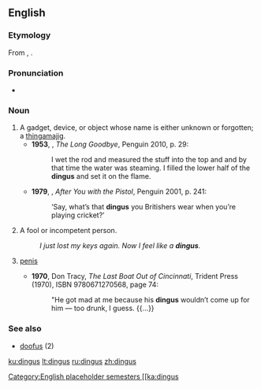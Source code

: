 ==English==

===Etymology===
From {{etyl|nl|en}} {{m|nl|dinges}}, {{m|nl|ding||thing}}.

===Pronunciation===
* {{IPA|/ˈdɪŋɡəs/|lang=en}}

===Noun===
{{en-noun|es}}

# A gadget, device, or object whose name is either unknown or forgotten; a [[thingamajig]].
#* '''1953''', {{w|Raymond Chandler}}, ''The Long Goodbye'', Penguin 2010, p. 29:
#*: I wet the rod and measured the stuff into the top and and by that time the water was steaming. I filled the lower half of the '''dingus''' and set it on the flame.
#* '''1979''', {{w|Kyril Bonfiglioli}}, ''After You with the Pistol'', Penguin 2001, p. 241:
#*: ‘Say, what’s that '''dingus''' you Britishers wear when you’re playing cricket?’
# A fool or incompetent person.
#: ''I just lost my keys again. Now I feel like a '''dingus'''.''
# {{label|en|slang|vulgar}} [[penis]]
#* '''1970''', Don Tracy, ''The Last Boat Out of Cincinnati'', Trident Press (1970), ISBN 9780671270568, page 74:
#*: "He got mad at me because his '''dingus''' wouldn’t come up for him — too drunk, I guess. {{…}}

===See also===
* [[doofus]] (2)

[[Category:English placeholder semesters

[[ka:dingus]]
[[ku:dingus]]
[[lt:dingus]]
[[ru:dingus]]
[[zh:dingus]]